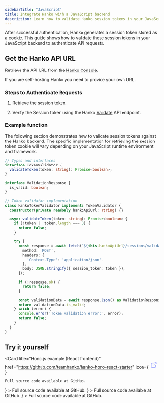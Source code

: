 ```yaml
---
sidebarTitle: "JavaScript"
title: Integrate Hanko with a JavaScript backend
description: Learn how to validate Hanko session tokens in your JavaScript/Node.js backend to authenticate API requests.
---
```



<BackendIntegrationAbout/>

After successful authentication, Hanko generates a session token stored as a cookie. This guide shows how to validate these session tokens in your JavaScript backend to authenticate API requests.

## Get the Hanko API URL

Retrieve the API URL from the [Hanko Console](https://cloud.hanko.io/).

<Note>If you are self-hosting Hanko you need to provide your own URL.</Note>

### Steps to Authenticate Requests

1. Retrieve the session token.

2. Verify the Session token using the Hanko [Validate](/api-reference/public/session-management/validate-a-session-1) API endpoint.

### Example function

The following section demonstrates how to validate session tokens against the Hanko backend.
The specific implementation for retrieving the session token cookie will vary depending on your JavaScript runtime environment and framework.

```ts index.ts
// Types and interfaces
interface TokenValidator {
  validateToken(token: string): Promise<boolean>;
}

interface ValidationResponse {
  is_valid: boolean;
}

// Token validator implementation
class HankoTokenValidator implements TokenValidator {
  constructor(private readonly hankoApiUrl: string) {}

  async validateToken(token: string): Promise<boolean> {
    if (!token || token.length === 0) {
      return false;
    }

    try {
      const response = await fetch(`${this.hankoApiUrl}/sessions/validate`, {
        method: 'POST',
        headers: {
          'Content-Type': 'application/json',
        },
        body: JSON.stringify({ session_token: token }),
      });

      if (!response.ok) {
        return false;
      }

      const validationData = await response.json() as ValidationResponse;
      return validationData.is_valid;
    } catch (error) {
      console.error('Token validation error:', error);
      return false;
    }
  }
}
```

## Try it yourself

<Card
    title="Hono.js example (React frontend)"
    href="https://github.com/teamhanko/hanko-hono-react-starter"
    icon={
        <svg xmlns="http://www.w3.org/2000/svg"
             className="icon icon-tabler icon-tabler-external-link"
             width="24"
             height="24"
             viewBox="0 0 24 24"
             strokeWidth="2"
             stroke="#5465FF"
             fill="none"
             strokeLinecap="round"
             strokeLinejoin="round"
        >
            <path stroke="none" d="M0 0h24v24H0z" fill="none"></path>
            <path d="M12 6h-6a2 2 0 0 0 -2 2v10a2 2 0 0 0 2 2h10a2 2 0 0 0 2 -2v-6"></path>
            <path d="M11 13l9 -9"></path>
            <path d="M15 4h5v5"></path>
        </svg>
    }
>
    Full source code available at GitHub.
</Card>
<Card
    title="Node and Express.js example (React frontend)"
    href="https://github.com/teamhanko/hanko-react-express-starter"
    icon={
        <svg
            xmlns="http://www.w3.org/2000/svg"
            className="icon icon-tabler icon-tabler-external-link"
            width="24"
            height="24"
            viewBox="0 0 24 24"
            strokeWidth="2"
            stroke="#5465FF"
            fill="none"
            strokeLinecap="round"
            strokeLinejoin="round"
        >
            <path stroke="none" d="M0 0h24v24H0z" fill="none"></path>
            <path d="M12 6h-6a2 2 0 0 0 -2 2v10a2 2 0 0 0 2 2h10a2 2 0 0 0 2 -2v-6"></path>
            <path d="M11 13l9 -9"></path>
            <path d="M15 4h5v5"></path>
        </svg>
    }
>
    Full source code available at GitHub.
</Card>
<Card
    title="Node and Express.js example (Vue frontend)"
    href="https://github.com/teamhanko/hanko-vue-express-starter"
    icon={
        <svg
            xmlns="http://www.w3.org/2000/svg"
            className="icon icon-tabler icon-tabler-external-link"
            width="24"
            height="24"
            viewBox="0 0 24 24"
            strokeWidth="2"
            stroke="#5465FF"
            fill="none"
            strokeLinecap="round"
            strokeLinejoin="round"
        >
            <path stroke="none" d="M0 0h24v24H0z" fill="none"></path>
            <path d="M12 6h-6a2 2 0 0 0 -2 2v10a2 2 0 0 0 2 2h10a2 2 0 0 0 2 -2v-6"></path>
            <path d="M11 13l9 -9"></path>
            <path d="M15 4h5v5"></path>
        </svg>
    }
>
    Full source code available at GitHub.
</Card>
<Card
    title="Node and Express.js example (Svelte frontend)"
    href="https://github.com/teamhanko/hanko-svelte-express-starter"
    icon={
        <svg
            xmlns="http://www.w3.org/2000/svg"
            className="icon icon-tabler icon-tabler-external-link"
            width="24"
            height="24"
            viewBox="0 0 24 24"
            strokeWidth="2"
            stroke="#5465FF"
            fill="none"
            strokeLinecap="round"
            strokeLinejoin="round"
        >
            <path stroke="none" d="M0 0h24v24H0z" fill="none"></path>
            <path d="M12 6h-6a2 2 0 0 0 -2 2v10a2 2 0 0 0 2 2h10a2 2 0 0 0 2 -2v-6"></path>
            <path d="M11 13l9 -9"></path>
            <path d="M15 4h5v5"></path>
        </svg>
    }
>
    Full source code available at GitHub.
</Card>
